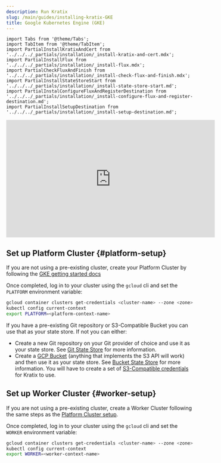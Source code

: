 ```yaml
---
description: Run Kratix
slug: /main/guides/installing-kratix-GKE
title: Google Kubernetes Engine (GKE)
---
```


```mdx-code-block
import Tabs from '@theme/Tabs';
import TabItem from '@theme/TabItem';
import PartialInstallKratixAndCert from '../../../_partials/installation/_install-kratix-and-cert.mdx';
import PartialInstallFlux from '../../../_partials/installation/_install-flux.mdx';
import PartialCheckFluxAndFinish from '../../../_partials/installation/_install-check-flux-and-finish.mdx';
import PartialInstallStateStoreStart from  '../../../_partials/installation/_install-state-store-start.md';
import PartialInstalConfigureFluxAndRegisterDestination from  '../../../_partials/installation/_install-configure-flux-and-register-destination.md';
import PartialInstallSetupDestination from '../../../_partials/installation/_install-setup-destination.md';
```

<div style={{"text-align":"center"}}>
<iframe width="560" height="315" src="https://www.youtube.com/embed/Zkh3FIGMsds?si=omdR7K0HTuvbw60P" title="YouTube video player" frameborder="0" allow="accelerometer; autoplay; clipboard-write; encrypted-media; gyroscope; picture-in-picture" allowfullscreen></iframe>
</div>

## Set up Platform Cluster {#platform-setup}

If you are not using a pre-existing cluster, create your Platform Cluster by
following the [GKE getting started docs](https://cloud.google.com/kubernetes-engine/docs/concepts/kubernetes-engine-overview) 

Once completed, log in to your cluster using the `gcloud` cli and set the `PLATFORM` environment
variable:

```bash
gcloud container clusters get-credentials <cluster-name> --zone <zone> --project <project-name>
kubectl config current-context
export PLATFORM=<platform-context-name>
```


<PartialInstallKratixAndCert />

<PartialInstallStateStoreStart />

If you have a pre-existing Git repository or S3-Compatible Bucket you can use that as your
state store. If not you can either:

- Create a new Git repository on your Git provider of choice and use it as your state
  store. See [Git State Store](/main/reference/statestore/gitstatestore) for
  more information.
- Create a [GCP Bucket](https://cloud.google.com/storage/docs/creating-buckets)
  (anything that implements the S3 API will work) and then use it as your state
  store. See [Bucket State Store](/main/reference/statestore/bucketstatestore)
  for more information. You will have to create a set of [S3-Compatible
  credentials](https://cloud.google.com/storage/docs/interoperability) for
  Kratix to use.

<PartialInstallSetupDestination />

## Set up Worker Cluster {#worker-setup}

If you are not using a pre-existing cluster, create a Worker Cluster following
the same steps as the [Platform Cluster setup](#platform-setup).

Once completed, log in to your cluster using the `gcloud` cli and set the `WORKER` environment
variable:

```bash
gcloud container clusters get-credentials <cluster-name> --zone <zone> --project <project-name>
kubectl config current-context
export WORKER=<worker-context-name>
```

<PartialInstallFlux />

<PartialInstalConfigureFluxAndRegisterDestination/>

<PartialCheckFluxAndFinish />
